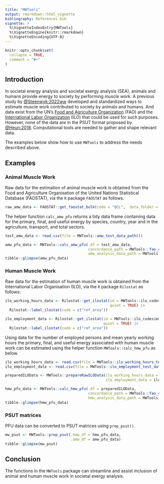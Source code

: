 ```yaml
---
title: "MWTools"
output: rmarkdown::html_vignette
bibliography: References.bib
vignette: >
  %\VignetteIndexEntry{MWTools}
  %\VignetteEngine{knitr::rmarkdown}
  %\VignetteEncoding{UTF-8}
---
```


```r
knitr::opts_chunk$set(
  collapse = TRUE,
  comment = "#>"
)
```


## Introduction

In societal energy analysis and societal exergy analysis (SEA), 
animals and humans provide energy to society by performing _muscle work_.
A previous study by [@Steenwyk:2022ww](https://doi.org/10.1007/s41247-022-00096-z)
developed and standardized ways to estimate
muscle work contributed to society by animals and humans.
And data exist from the UN's
[Food and Agriculture Organization](https://www.fao.org/home/en) (FAO) and
the [International Labor Organization](https://www.ilo.org) (ILO)
that could be used for such purposes.
However, none of the data are in the PSUT format
proposed by 
[@Heun:2018](https://doi.org/10.1016/j.apenergy.2018.05.109).
Computational tools are needed to gather and shape relevant data.

The examples below show how to use `MWTools` to address
the needs described above.

## Examples

### Animal Muscle Work

Raw data for the estimation of animal muscle work is obtained from the Food and 
Agriculture Organisation of the United Nations Statistical Database (FAOSTAT), 
via the `R` package `FAOSTAT` as follows.

```r
raw_amw_data <- FAOSTAT::get_faostat_bulk(code = "QCL",  data_folder = tempdir())
```

The helper function `calc_amw_pfu` returns a tidy data frame containing data for
the primary, final, and useful energy by species, country, year and in
the agriculture, transport, and total sectors.

```r
test_amw_data <- read.csv(file = MWTools::amw_test_data_path())

amw_pfu_data <- MWTools::calc_amw_pfu(.df = test_amw_data,
                                      concordance_path = MWTools::fao_concordance_path(),
                                      amw_analysis_data_path = MWTools::amw_analysis_data_path())
tibble::glimpse(amw_pfu_data)
```

### Human Muscle Work

Raw data for the estimation of human muscle work is obtained from the 
International Labor Organisation (ILO), via the `R` package `Rilostat` as 
follows: 

```r
ilo_working_hours_data <- Rilostat::get_ilostat(id = MWTools::ilo_codes$working_hours_code,
                                                quiet = TRUE) |>
  Rilostat::label_ilostat(code = c("ref_area"))

ilo_employment_data <- Rilostat::get_ilostat(id = MWTools::ilo_codes$employment_code,
                                             quiet = TRUE) |>
  Rilostat::label_ilostat(code = c("ref_area"))
```

Using data for the number of employed persons and mean yearly working hours the 
primary, final, and useful energy associated with human muscle work can be 
estimated using the helper function `MWTools::calc_hmw_pfu` as below.

``` r
ilo_working_hours_data <- read.csv(file = MWTools::ilo_working_hours_test_data_path())
ilo_employment_data <- read.csv(file = MWTools::ilo_employment_test_data_path())

preparedILOData <- MWTools::prepareRawILOData(ilo_working_hours_data = ilo_working_hours_data,
                                              ilo_employment_data = ilo_employment_data)

hmw_pfu_data <- MWTools::calc_hmw_pfu(.df = preparedILOData,
                                      concordance_path = MWTools::fao_concordance_path(),
                                      hmw_analysis_data_path = MWTools::hmw_analysis_data_path())
tibble::glimpse(hmw_pfu_data)
```


### PSUT matrices

PFU data can be converted to PSUT matrices using `prep_psut()`.

```r
mw_psut <- MWTools::prep_psut(.hmw_df = hmw_pfu_data,
                              .amw_df = amw_pfu_data)
tibble::glimpse(mw_psut)
```


## Conclusion

The functions in the `MWTools` package can streamline and assist inclusion 
of animal and human muscle work in societal exergy analysis.
